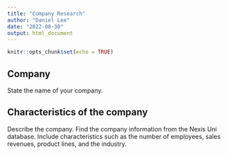 ```yaml
---
title: "Company Research"
author: "Daniel Lee"
date: "2022-08-30"
output: html_document
---
```


```r
knitr::opts_chunk$set(echo = TRUE)
```

## Company

State the name of your company.

## Characteristics of the company

Describe the company. Find the company information from the Nexis Uni database. Include characteristics such as the number of employees, sales revenues, product lines, and the industry.
